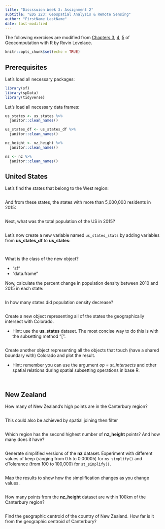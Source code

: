 ```yaml
---
title: "Discssuion Week 3: Assignment 2"
subtitle: "EDS 223: Geospatial Analysis & Remote Sensing"
author: "FirstName LastName"
date: last-modified
---
```


The following exercises are modified from [Chapters 3](https://geocompr.robinlovelace.net/attr.html), [4](https://geocompr.robinlovelace.net/spatial-operations.html), [5](https://geocompr.robinlovelace.net/geometry-operations.html) of Geocomputation with R by Rovin Lovelace.

```r
knitr::opts_chunk$set(echo = TRUE)
```

## Prerequisites

Let's load all necessary packages:

```r
library(sf)
library(spData)
library(tidyverse)
```

Let's load all necessary data frames:

```r
us_states <- us_states %>% 
  janitor::clean_names()

us_states_df <- us_states_df %>% 
  janitor::clean_names()

nz_height <- nz_height %>%  
  janitor::clean_names()

nz <- nz %>%  
  janitor::clean_names()
```

## United States

Let's find the states that belong to the West region:

```r

```

And from these states, the states with more than 5,000,000 residents in 2015:

```r

```

Next, what was the total population of the US in 2015? 

```r

```

Let's now create a new variable named `us_states_stats` by adding variables from **us_states_df** to **us_states**:

```r

```

```r

```

What is the class of the new object? 

- "sf"
- "data.frame"

Now, calculate the percent change in population density between 2010 and 2015 in each state:

```r

```

In how many states did population density decrease? 

```r

```

Create a new object representing all of the states the geographically intersect with Colorado.

- Hint: use the **us_states** dataset. The most concise way to do this is with the subsetting method "[".

```r

```

Create another object representing all the objects that touch (have a shared boundary with) Colorado and plot the result.

- Hint: remember you can use the argument *op = st_intersects* and other spatial relations during spatial subsetting operations in base R.

```r

```

```r

```

## New Zealand

How many of New Zealand's high points are in the Canterbury region?

```r

```

This could also be achieved by spatial joining then filter

```r

```

Which region has the second highest number of **nz_height** points? And how many does it have? 

```r

```

Generate simplified versions of the **nz** dataset. Experiment with different values of keep (ranging from 0.5 to 0.00005) for `ms_simplify()` and dTolerance (from 100 to 100,000) for `st_simplify()`.

```r

```

Map the results to show how the simplification changes as you change values.

```r

```

How many points from the **nz_height** dataset are within 100km of the Canterbury region?

```r

```

Find the geographic centroid of the country of New Zealand. How far is it from the geographic centroid of Canterbury?

```r

```
